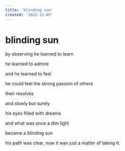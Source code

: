```yaml
---
title: 'blinding sun'
created: '2022-12-05'
---
```


# blinding sun

by observing he learned to learn

he learned to admire

and he learned to feel

he could feel the strong passion of others

their resolves

and slowly but surely

his eyes filled with dreams

and what was once a dim light

became a blinding sun

his path was clear, now it was just a matter of taking it.
